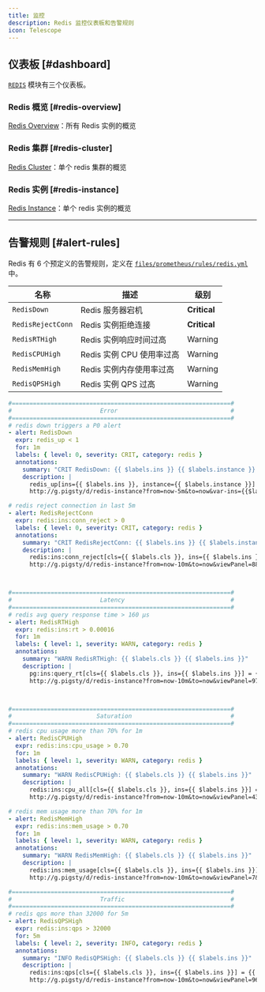 ```yaml
---
title: 监控
description: Redis 监控仪表板和告警规则
icon: Telescope
---
```



## 仪表板 [#dashboard]

[`REDIS`](/zh/redis/) 模块有三个仪表板。

### Redis 概览 [#redis-overview]

[Redis Overview](https://g.pgsty.com/d/redis-overview)：所有 Redis 实例的概览


### Redis 集群 [#redis-cluster]

[Redis Cluster](https://g.pgsty.com/d/redis-cluster)：单个 redis 集群的概览


### Redis 实例 [#redis-instance]

[Redis Instance](https://g.pgsty.com/d/redis-instance)：单个 redis 实例的概览


------

## 告警规则 [#alert-rules]

Redis 有 6 个预定义的告警规则，定义在 [`files/prometheus/rules/redis.yml`](https://github.com/pgsty/pigsty/blob/main/files/prometheus/rules/redis.yml) 中。

| 名称              | 描述                              | 级别        |
|-------------------|------------------------------------------|--------------|
| `RedisDown`       | Redis 服务器宕机                     | **Critical** |
| `RedisRejectConn` | Redis 实例拒绝连接        | **Critical** |
| `RedisRTHigh`     | Redis 实例响应时间过高 | Warning      |
| `RedisCPUHigh`    | Redis 实例 CPU 使用率过高     | Warning      |
| `RedisMemHigh`    | Redis 实例内存使用率过高  | Warning      |
| `RedisQPSHigh`    | Redis 实例 QPS 过高           | Warning      |

```yaml
#==============================================================#
#                         Error                                #
#==============================================================#
# redis down triggers a P0 alert
- alert: RedisDown
  expr: redis_up < 1
  for: 1m
  labels: { level: 0, severity: CRIT, category: redis }
  annotations:
    summary: "CRIT RedisDown: {{ $labels.ins }} {{ $labels.instance }} {{ $value }}"
    description: |
      redis_up[ins={{ $labels.ins }}, instance={{ $labels.instance }}] = {{ $value }} == 0
      http://g.pigsty/d/redis-instance?from=now-5m&to=now&var-ins={{$labels.ins}}

# redis reject connection in last 5m
- alert: RedisRejectConn
  expr: redis:ins:conn_reject > 0
  labels: { level: 0, severity: CRIT, category: redis }
  annotations:
    summary: "CRIT RedisRejectConn: {{ $labels.ins }} {{ $labels.instance }} {{ $value }}"
    description: |
      redis:ins:conn_reject[cls={{ $labels.cls }}, ins={{ $labels.ins }}][5m] = {{ $value }} > 0
      http://g.pigsty/d/redis-instance?from=now-10m&to=now&viewPanel=88&fullscreen&var-ins={{ $labels.ins }}



#==============================================================#
#                         Latency                              #
#==============================================================#
# redis avg query response time > 160 µs
- alert: RedisRTHigh
  expr: redis:ins:rt > 0.00016
  for: 1m
  labels: { level: 1, severity: WARN, category: redis }
  annotations:
    summary: "WARN RedisRTHigh: {{ $labels.cls }} {{ $labels.ins }}"
    description: |
      pg:ins:query_rt[cls={{ $labels.cls }}, ins={{ $labels.ins }}] = {{ $value }} > 160µs
      http://g.pigsty/d/redis-instance?from=now-10m&to=now&viewPanel=97&fullscreen&var-ins={{ $labels.ins }}



#==============================================================#
#                        Saturation                            #
#==============================================================#
# redis cpu usage more than 70% for 1m
- alert: RedisCPUHigh
  expr: redis:ins:cpu_usage > 0.70
  for: 1m
  labels: { level: 1, severity: WARN, category: redis }
  annotations:
    summary: "WARN RedisCPUHigh: {{ $labels.cls }} {{ $labels.ins }}"
    description: |
      redis:ins:cpu_all[cls={{ $labels.cls }}, ins={{ $labels.ins }}] = {{ $value }} > 60%
      http://g.pigsty/d/redis-instance?from=now-10m&to=now&viewPanel=43&fullscreen&var-ins={{ $labels.ins }}

# redis mem usage more than 70% for 1m
- alert: RedisMemHigh
  expr: redis:ins:mem_usage > 0.70
  for: 1m
  labels: { level: 1, severity: WARN, category: redis }
  annotations:
    summary: "WARN RedisMemHigh: {{ $labels.cls }} {{ $labels.ins }}"
    description: |
      redis:ins:mem_usage[cls={{ $labels.cls }}, ins={{ $labels.ins }}] = {{ $value }} > 80%
      http://g.pigsty/d/redis-instance?from=now-10m&to=now&viewPanel=7&fullscreen&var-ins={{ $labels.ins }}

#==============================================================#
#                         Traffic                              #
#==============================================================#
# redis qps more than 32000 for 5m
- alert: RedisQPSHigh
  expr: redis:ins:qps > 32000
  for: 5m
  labels: { level: 2, severity: INFO, category: redis }
  annotations:
    summary: "INFO RedisQPSHigh: {{ $labels.cls }} {{ $labels.ins }}"
    description: |
      redis:ins:qps[cls={{ $labels.cls }}, ins={{ $labels.ins }}] = {{ $value }} > 16000
      http://g.pigsty/d/redis-instance?from=now-10m&to=now&viewPanel=96&fullscreen&var-ins={{ $labels.ins }}
```